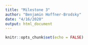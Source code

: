 ```yaml
---
title: "Milestone 3"
author: "Benjamin Hoffner-Brodsky"
date: "4/16/2020"
output: html_document
---
```


```r
knitr::opts_chunk$set(echo = FALSE)
```

